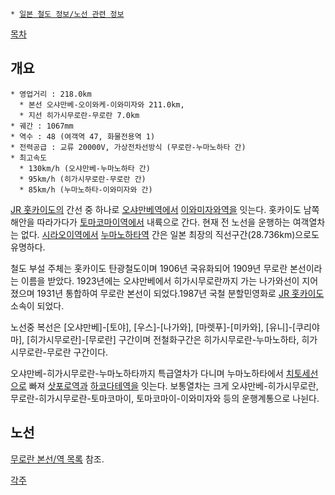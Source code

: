 {{{+1 室蘭本線 / Muroran Main Line}}}
 * [[일본 철도 정보/노선 관련 정보]]

[[목차]]
== 개요 ==
 * 영업거리 : 218.0km
   * 본선 오샤만베-오이와케-이와미자와 211.0km, 
   * 지선 히가시무로란-무로란 7.0km
 * 궤간 : 1067mm
 * 역수 : 48 (여객역 47, 화물전용역 1)
 * 전력공급 : 교류 20000V, 가상전차선방식 (무로란-누마노하타 간)
 * 최고속도
   * 130km/h (오샤만베-누마노하타 간)
   * 95km/h (히가시무로란-무로란 간)
   * 85km/h (누마노하타-이와미자와 간)

[[JR 홋카이도]]의 간선 중 하나로 [[오샤만베역]]에서 [[이와미자와역]]을 잇는다. 홋카이도 남쪽 해안을 따라가다가 [[토마코마이역]]에서 내륙으로 간다. 현재 전 노선을 운행하는 여객열차는 없다. [[시라오이역]]에서 [[누마노하타역]] 간은 일본 최장의 직선구간(28.736km)으로도 유명하다.

철도 부설 주체는 홋카이도 탄광철도이며 1906년 국유화되어 1909년 무로란 본선이라는 이름을 받았다. 1923년에는 오샤만베에서 히가시무로란까지 가는 나가와선이 지어졌으며 1931년 통합하여 무로란 본선이 되었다.1987년 국철 분할민영화로 [[JR 홋카이도]] 소속이 되었다.

노선중 복선은 [오샤만베]-[토야], [우스]-[나가와], [마렛푸]-[미카와], [유니]-[쿠리야마], [히가시무로란]-[무로란] 구간이며 전철화구간은 히가시무로란-누마노하타, 히가시무로란-무로란 구간이다.

오샤만베-히가시무로란-누마노하타까지 특급열차가 다니며 누마노하타에서 [[치토세선]]으로 빠져 [[삿포로역]]과 [[하코다테역]]을 잇는다. 보통열차는 크게 오샤만베-히가시무로란, 무로란-히가시무로란-토마코마이, 토마코마이-이와미자와 등의 운행계통으로 나뉜다.

== 노선 ==
[[무로란 본선/역 목록]] 참조.

[[각주]]
